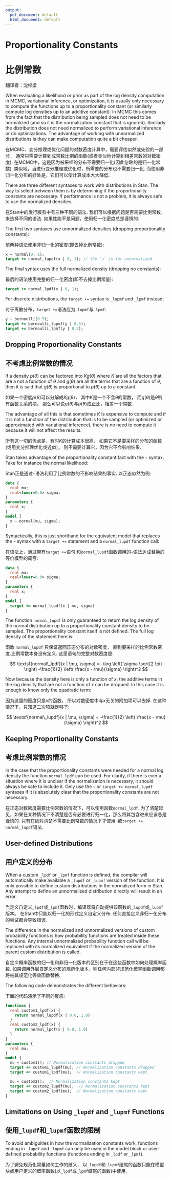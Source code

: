 ```yaml
---
output:
  pdf_document: default
  html_document: default
---
```

# Proportionality Constants  {#proportionality-constants.chapter}

# 比例常数 {#proportionality-constants.chapter}

翻译者：沈梓梁

When evaluating a likelihood or prior as part of the log density computation in
MCMC, variational inference, or optimization, it is usually only necessary to
compute the functions up to a proportionality constant (or similarly compute
log densities up to an additive constant). In MCMC this comes from the fact that
the distribution being sampled does not need to be normalized (and so it is the
normalization constant that is ignored). Similarly the distribution does not
need normalized to perform variational inference or do optimizations. The advantage
of working with unnormalized distributions is they can make computation quite a
bit cheaper.

在MCMC、变分推理或优化问题的对数密度计算中，需要评估似然或先验的一部分，
通常只需要计算到成常数比例的函数(或者类似地计算到相差常数的对数密度).
在MCMC中，这是因为被采样的分布不需要归一化(因此忽略的是归一化常数).
类似地，当进行变分推理或优化时，所需要的分布也不需要归一化.
而使用非归一化分布的好处是，它们可以使计算成本大大降低.

There are three different syntaxes to work with distributions in Stan. The way
to select between them is by determining if the proportionality constants are
necessary. If performance is not a problem, it is always safe to use the normalized
densities.

在Stan中的发行版有中有三种不同的语法.
我们可以根据问题是否需要比例常数，来选择不同的语法.
如果性能不是问题，使用归一化密度总是谨慎的.

The first two syntaxes use unnormalized densities (dropping proportionality
constants):

前两种语法使用非归一化的密度(即去掉比例常数):

```stan
x ~ normal(0, 1);
target += normal_lupdf(x | 0, 1); // the 'u' is for unnormalized
```

The final syntax uses the full normalized density (dropping no constants):

最后的语法使用完整的归一化密度(即不去掉比例常量):

```stan
target += normal_lpdf(x | 0, 1);
```

For discrete distributions, the `target +=` syntax is `_lupmf` and `_lpmf`
instead:

对于离散分布，`target +=`语法应为`_lupmf`与`_lpmf`:

```stan
y ~ bernoulli(0.5);
target += bernoulli_lupmf(y | 0.5);
target += bernoulli_lpmf(y | 0.5);
```

## Dropping Proportionality Constants 

## 不考虑比例常数的情况

If a density $p(\theta)$ can be factored into $K g(\theta)$ where $K$ are all
the factors that are a not a function of $\theta$ and $g(\theta)$ are all the
terms that are a function of $\theta$, then it is said that $g(\theta)$
is proportional to $p(\theta)$ up to a constant.

如果一个密度$p(\theta)$可以分解成$K g(\theta)$，
其中$K$是一个不含$\theta$的常数，
而$g(\theta)$是$\theta$所有函数关系的项，
那么可以说$g(\theta)$与$p(\theta)$成正比，相差一个常数.

The advantage of all this is that sometimes $K$ is expensive to compute and if
it is not a function of the distribution that is to be sampled (or optimized or
approximated with variational inference), there is no need to compute it
because it will not affect the results.

所有这一切的优点是，有时$K$的计算成本很高，
如果它不是要采样的分布的函数(或用变分推理优化或近似)，
则不需要计算它，因为它不会影响结果.

Stan takes advantage of the proportionality constant fact with the `~` syntax.
Take for instance the normal likelihood:

Stan正是通过`~`语法利用了比例常数的不影响结果的事实.
以正态似然为例:

```stan
data {
  real mu;
  real<lower=0.0> sigma;
}
parameters {
  real x;
}
model {
  x ~ normal(mu, sigma);
}
```

Syntactically, this is just shorthand for the equivalent model that replaces the
`~` syntax with a `target +=` statement and a `normal_lupdf` function call:

在语法上，通过带有`target += `语句
和` normal_lupdf `函数调用的` ~ `语法达成替换的等价模型的简写:

```stan
data {
  real mu;
  real<lower=0.0> sigma;
}
parameters {
  real x;
}
model {
  target += normal_lupdf(x | mu, sigma)
}
```

The function `normal_lupdf` is only guaranteed to return the log density of the
normal distribution up to a proportionality constant density to be sampled. The
proportionality constant itself is not defined. The full log density of the
statement here is:

函数 `normal_lupdf` 只保证返回正态分布的对数密度，
直到要采样的比例常数密度.比例常数本身没有定义.
这里语句的完整对数密度是:

$$
\textsf{normal\_lpdf}(x | \mu, \sigma) =
-\log \left( \sigma \sqrt{2 \pi} \right)
-\frac{1}{2} \left( \frac{x - \mu}{\sigma} \right)^2
$$

Now because the density here is only a function of $x$, the additive terms in
the log density that are not a function of $x$ can be dropped. In this case it
is enough to know only the quadratic term:

因为这里的密度只是$x$的函数，
所以对数密度中与$x$无关的附加项可以去掉.
在这种情况下，只知道二次项就足够了:

$$
\textsf{normal\_lupdf}(x | \mu, \sigma) =
-\frac{1}{2} \left( \frac{x - \mu}{\sigma} \right)^2
$$

## Keeping Proportionality Constants 

## 考虑比例常数的情况

In the case that the proportionality constants were needed for a normal log
density the function `normal_lpdf` can be used. For clarity, if there is ever
a situation where it is unclear if the normalization is necessary, it should
always be safe to include it. Only use the `~` or `target += normal_lupdf`
syntaxes if it is absolutely clear that the proportionality constants are not
necessary.

在正态对数密度需要比例常数的情况下，可以使用函数`normal_lpdf`.
为了清楚起见，如果在某种情况下不清楚是否有必要进行归一化，那么将其包含进来应该总是谨慎的.
只有在绝对清楚不需要比例常数的情况下才使用`~`或`target += normal_lupdf`语法.

## User-defined Distributions 

## 用户定义的分布

When a custom `_lpdf` or `_lpmf` function is defined, the compiler will
automatically make available a `_lupdf` or `_lupmf` version of the function.
It is only possible to define custom distributions in the normalized
form in Stan. Any attempt to define an unnormalized distribution directly will
result in an error.

当定义自定义`_lpdf`或`_lpmf`函数时，编译器将自动提供该函数的`_lupdf`或`_lupmf`版本。
在Stan中只能以归一化的形式定义自定义分布.
任何直接定义非归一化分布的尝试都会导致错误.

The difference in the normalized and unnormalized versions of custom probability
functions is how probability functions are treated inside these functions. Any
internal unnormalized probability function call will be replaced with its normalized
equivalent if the normalized version of the parent custom distribution is called.

自定义概率函数的归一化和非归一化版本的区别在于在这些函数中如何处理概率函数.
如果调用外层自定义分布的规范化版本，则任何内部非规范化概率函数调用都将被其规范化等效函数替换.

The following code demonstrates the different behaviors:

下面的代码演示了不同的反应:

```stan
functions {
  real custom1_lpdf(x) {
    return normal_lupdf(x | 0.0, 1.0)
  }
  real custom2_lpdf(x) {
    return normal_lpdf(x | 0.0, 1.0)
  }
}
parameters {
  real mu;
}
model {
  mu ~ custom1(); // Normalization constants dropped
  target += custom1_lupdf(mu); // Normalization constants dropped
  target += custom1_lpdf(mu);  // Normalization constants kept

  mu ~ custom2();  // Normalization constants kept
  target += custom2_lupdf(mu);  // Normalization constants kept
  target += custom2_lpdf(mu);  // Normalization constants kept
}
```

## Limitations on Using `_lupdf` and `_lupmf` Functions 

## 使用`_lupdf`和`_lupmf`函数的限制

To avoid ambiguities in how the normalization constants work, functions ending
in `_lupdf` and `_lupmf` can only be used in the model block or user-defined
probability functions (functions ending in `_lpdf` or `_lpmf`).

为了避免规范化常量如何工作的歧义，
以`_lupdf`和`_lupmf`结尾的函数只能在模型块或用户定义的概率函数(以`_lpdf`或`_lpmf`结尾的函数)中使用.

